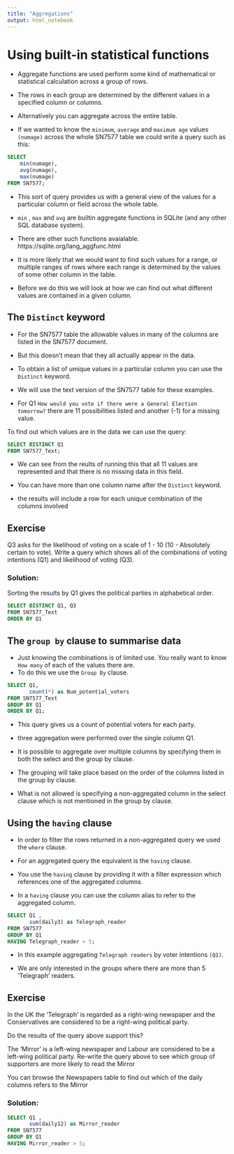 ```yaml
---
title: "Aggregations"
output: html_notebook
---
```



# Using built-in statistical functions

* Aggregate functions are used perform some kind of mathematical or statistical calculation across a group of rows. 
* The rows in each group are determined by the different values in a specified column or columns. 
* Alternatively you can aggregate across the entire table.


* If we wanted to know the `minimum`, `average` and `maximum age` values `(numage)` across the whole SN7577 table we could write a query such as this:

```sql
SELECT 
    min(numage),
    avg(numage),
    max(numage)
FROM SN7577;

```

* This sort of query provides us with a general view of the values for a particular column or field across the whole table.

* `min` , `max` and `avg` are builtin aggregate functions in SQLite (and any other SQL database system). 
* There are other such functions avaialable. 
https://sqlite.org/lang_aggfunc.html

* It is more likely that we would want to find such values for a range, or multiple ranges of rows where each range is determined by the values of some other column in the table. 
* Before we do this we will look at how we can find out what different values are contained in a given column.

## The `Distinct` keyword

* For the SN7577 table the allowable values in many of the columns are listed in the SN7577 document. 
* But this doesn’t mean that they all actually appear in the data.

* To obtain a list of umique values in a particular column you can use the `Distinct` keyword. 
* We will use the text version of the SN7577 table for these examples.

* For Q1 `How would you vote if there were a General Election tomorrow?` there are 11 possibilities listed and another (-1) for a missing value.

To find out which values are in the data we can use the query:

```sql
SELECT DISTINCT Q1
FROM SN7577_Text;
```

* We can see from the reults of running this that all 11 values are represented and that there is no missing data in this field.

* You can have more than one column name after the `Distinct` keyword. 
* the results will include a row for each unique combination of the columns involved

## Exercise 
Q3 asks for the likelihood of voting on a scale of 1 - 10 (10 - Absolutely certain to vote). Write a query which shows all of the combinations of voting intentions (Q1) and likelihood of voting (Q3).

### Solution:
Sorting the results by Q1 gives the political parties in alphabetical order.
```sql
SELECT DISTINCT Q1, Q3
FROM SN7577_Text
ORDER BY Q1

```

## The `group by` clause to summarise data

* Just knowing the combinations is of limited use. You really want to know `How many` of each of the values there are. 
* To do this we use the `Group By` clause.

```sql
SELECT Q1,
       count(*) as Num_potential_voters
FROM SN7577_Text
GROUP BY Q1
ORDER BY Q1;

```

* This query gives us a count of potential voters for each party.

* three aggregation were performed over the single column Q1. 
* It is possible to aggregate over multiple columns by specifying them in both the select and the group by clause.

* The grouping will take place based on the order of the columns listed in the group by clause.

* What is not allowed is specifying a non-aggregated column in the select clause which is not mentioned in the group by clause.

## Using the `having` clause

* In order to filter the rows returned in a non-aggregated query we used the `where` clause. 

* For an aggregated query the equivalent is the `having` clause.
* You use the `having` clause by providing it with a filter expression which references one of the aggregated columns.

* In a `having` clause you can use the column alias to refer to the aggregated column.

```sql
SELECT Q1 ,
       sum(daily3) as Telegraph_reader
FROM SN7577 
GROUP BY Q1
HAVING Telegraph_reader > 5;

```

* In this example aggregating `Telegraph readers` by voter intentions `(Q1)`.

* We are only interested in the groups where there are more than 5 ‘Telegraph’ readers.

## Exercise 
In the UK the ‘Telegraph’ is regarded as a right-wing newspaper and the Conservatives are considered to be a right-wing political party.

Do the results of the query above support this?

The ‘Mirror’ is a left-wing newspaper and Labour are considered to be a left-wing political party. Re-write the query above to see which group of supporters are more likely to read the Mirror

You can browse the Newspapers table to find out which of the daily columns refers to the Mirror

### Solution:
```sql
SELECT Q1 ,
       sum(daily12) as Mirror_reader
FROM SN7577 
GROUP BY Q1
HAVING Mirror_reader > 5;
```











